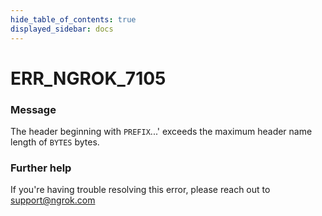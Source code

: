```yaml
---
hide_table_of_contents: true
displayed_sidebar: docs
---
```



# ERR_NGROK_7105

### Message

The header beginning with `PREFIX`...' exceeds the maximum header name length of `BYTES` bytes.

<ErrorDetails error="err_ngrok_7105" />

### Further help

If you're having trouble resolving this error, please reach out to [support@ngrok.com](mailto:support@ngrok.com?subject=Help%20with%20ERR_NGROK_7105)
